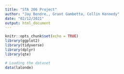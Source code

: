 ```yaml
---
title: "STA 206 Project"
author: "Jay Bendre,, Grant Gambetta, Collin Kennedy"
date: "02/12/2021"
output: html_document
---
```


```r
knitr::opts_chunk$set(echo = TRUE)
library(ggplot2)
library(tidyverse)
library(dplyr)
library(qte)
```

```r
# Loading the dataset
data(lalonde)
```
